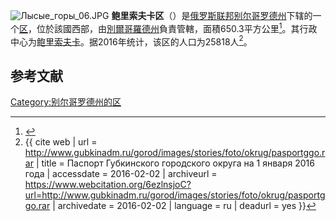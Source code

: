 {{Infobox Settlement
| official_name = 鲍里索夫卡区
| native_name = Борисовский район
| image_flag = Flag_of_Borisovsky_rayon.svg
| image_shield = Coat of Arms of Borisovka (Belgorod oblast).svg
| image_map = Location Of Borisovsky District (Belgorod Oblast).svg 
| settlement_type = [[区_(苏联)|区]]
| subdivision_type = [[国家|国家]]
| subdivision_type1 = [[州_(俄罗斯)|州]]
| subdivision_name = {{RUS}}
| subdivision_name1 = [[别尔哥罗德州|别尔哥罗德州]]
| seat_type = 行政中心
| seat = [[鲍里索夫卡|鲍里索夫卡]]
| population_as_of=2016
| population_footnotes = <ref name=stat />
| population_total = 25818
| timezone = [[莫斯科时间|MSK]]
| utc_offset = +3
}}
[[Image:Лысые_горы_06.JPG|right]]
'''鲍里索夫卡区'''（{{lang-ru|Борисовский район}}）是[[俄罗斯联邦|俄罗斯联邦]][[别尔哥罗德州|别尔哥罗德州]]下辖的一个[[区_(苏联)|区]]，位於該國西部，由[[別爾哥羅德州|別爾哥羅德州]]負責管轄，面積650.3平方公里<ref>{{cite web|title=General Information|url=http://borisovka.info/about/|publisher=Borisovsky District|language=ru|access-date=August 31, 2016}}</ref>。其行政中心为[[鲍里索夫卡|鲍里索夫卡]]。据2016年统计，该区的人口为25818人<ref name=stat>{{ cite web | url = http://www.gubkinadm.ru/gorod/images/stories/foto/okrug/pasportggo.rar | title = Паспорт Губкинского городского округа на 1 января 2016 года | accessdate = 2016-02-02 | archiveurl = https://www.webcitation.org/6ezlnsjoC?url=http://www.gubkinadm.ru/gorod/images/stories/foto/okrug/pasportggo.rar | archivedate = 2016-02-02 | language = ru | deadurl = yes }}</ref>。

== 参考文献 ==
{{reflist}}

{{coord|50|36|15|N|36|00|56|E|type:adm2nd_region:RU|display=title}}

{{Russia-geo-stub}}
[[Category:别尔哥罗德州的区|Category:别尔哥罗德州的区]]
